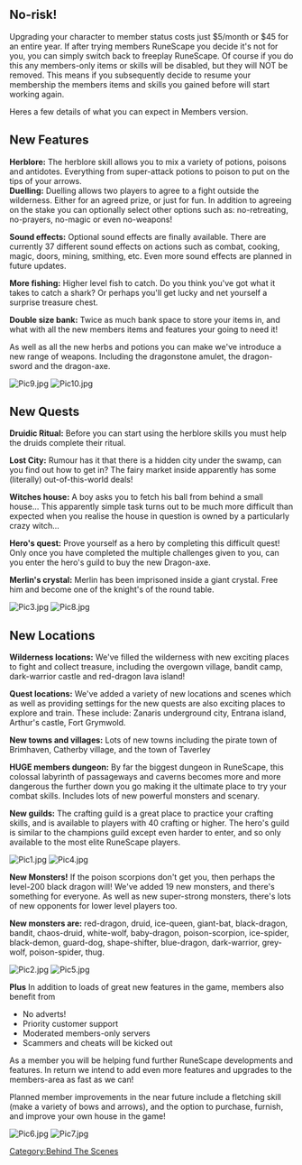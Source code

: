 {{Update|date = 21 February 2002}}

==No-risk!==

Upgrading your character to member status costs just $5/month or $45 for an entire year.
If after trying members RuneScape you decide it's not for you, you can simply switch back to freeplay RuneScape. Of course if you do this any members-only items or skills will be disabled, but they will NOT be removed. This means if you subsequently decide to resume your membership the members items and skills you gained before will start working again.

Heres a few details of what you can expect in Members version.

== New Features ==

'''Herblore:''' The herblore skill allows you to mix a variety of potions, poisons and antidotes. Everything from super-attack potions to poison to put on the tips of your arrows.<br/>
'''Duelling:''' Duelling allows two players to agree to a fight outside the wilderness. Either for an agreed prize, or just for fun. In addition to agreeing on the stake you can optionally select other options such as: no-retreating, no-prayers, no-magic or even no-weapons!

'''Sound effects:''' Optional sound effects are finally available. There are currently 37 different sound effects on actions such as combat, cooking, magic, doors, mining, smithing, etc. Even more sound effects are planned in future updates.

'''More fishing:''' Higher level fish to catch. Do you think you've got what it takes to catch a shark? Or perhaps you'll get lucky and net yourself a surprise treasure chest.

'''Double size bank:''' Twice as much bank space to store your items in, and what with all the new members items and features your going to need it!

As well as all the new herbs and potions you can make we've introduce a new range of weapons. Including the dragonstone amulet, the dragon-sword and the dragon-axe.

[[File:Pic9.jpg]] [[File:Pic10.jpg]]

== New Quests ==

'''Druidic Ritual:''' Before you can start using the herblore skills you must help the druids complete their ritual.

'''Lost City:''' Rumour has it that there is a hidden city under the swamp, can you find out how to get in? The fairy market inside apparently has some (literally) out-of-this-world deals!

'''Witches house:''' A boy asks you to fetch his ball from behind a small house... This apparently simple task turns out to be much more difficult than expected when you realise the house in question is owned by a particularly crazy witch...

'''Hero's quest:''' Prove yourself as a hero by completing this difficult quest! Only once you have completed the multiple challenges given to you, can you enter the hero's guild to buy the new Dragon-axe.

'''Merlin's crystal:''' Merlin has been imprisoned inside a giant crystal. Free him and become one of the knight's of the round table.

[[File:Pic3.jpg]] [[File:Pic8.jpg]]

== New Locations ==

'''Wilderness locations:'''
We've filled the wilderness with new exciting places to fight and collect treasure, including the overgown village, bandit camp, dark-warrior castle and red-dragon lava island!

'''Quest locations:'''
We've added a variety of new locations and scenes which as well as providing settings for the new quests are also exciting places to explore and train. These include: Zanaris underground city, Entrana island, Arthur's castle, Fort Grymwold.

'''New towns and villages:'''
Lots of new towns including the pirate town of Brimhaven, Catherby village, and the town of Taverley

'''HUGE members dungeon:'''
By far the biggest dungeon in RuneScape, this colossal labyrinth of passageways and caverns becomes more and more dangerous the further down you go making it the ultimate place to try your combat skills. Includes lots of new powerful monsters and scenary.

'''New guilds:'''
The crafting guild is a great place to practice your crafting skills, and is available to players with 40 crafting or higher. The hero's guild is similar to the champions guild except even harder to enter, and so only available to the most elite RuneScape players.

[[File:Pic1.jpg]] [[File:Pic4.jpg]]

'''New Monsters!'''
If the poison scorpions don't get you, then perhaps the level-200 black dragon will! We've added 19 new monsters, and there's something for everyone. As well as new super-strong monsters, there's lots of new opponents for lower level players too.

'''New monsters are:'''
red-dragon, druid, ice-queen, giant-bat, black-dragon, bandit, chaos-druid, white-wolf, baby-dragon, poison-scorpion, ice-spider, black-demon, guard-dog, shape-shifter, blue-dragon, dark-warrior, grey-wolf, poison-spider, thug.

[[File:Pic2.jpg]] [[File:Pic5.jpg]]

'''Plus'''
In addition to loads of great new features in the game, members also benefit from
*No adverts!
*Priority customer support
*Moderated members-only servers
*Scammers and cheats will be kicked out

As a member you will be helping fund further RuneScape developments and features. In return we intend to add even more features and upgrades to the members-area as fast as we can!

Planned member improvements in the near future include a fletching skill (make a variety of bows and arrows), and the option to purchase, furnish, and improve your own house in the game!

[[File:Pic6.jpg]] [[File:Pic7.jpg]]
[[Category:Updates|{{PAGENAME}}]]
[[Category:Behind The Scenes]]
